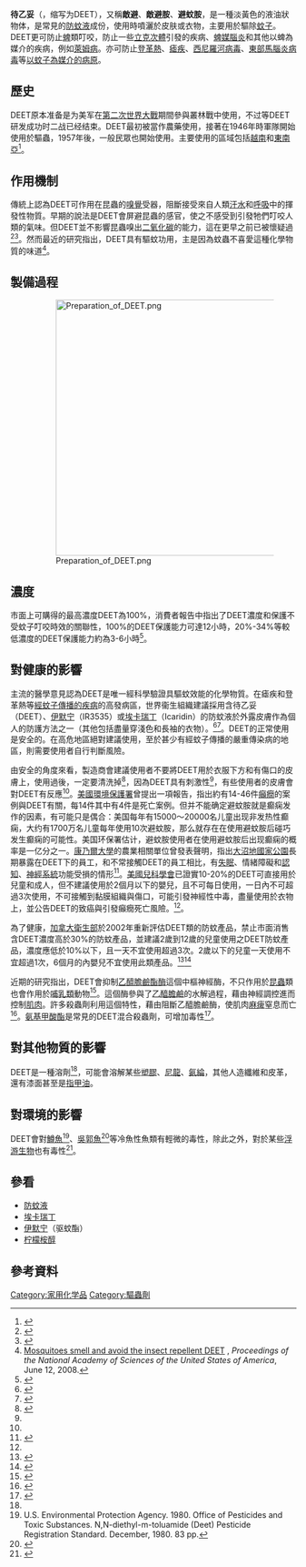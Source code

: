 {{noteTA
|G1=LS
|G2=Chemistry
}}
{{medical}}
{{chembox
| Verifiedfields = changed
| Watchedfields = changed
| verifiedrevid = 460112045
| ImageFile = DEET.svg
| ImageSize = 
| ImageFile1 = DEET Ball and Stick.png
| ImageSize1 = 185px
| IUPACName = ''N,N''-diethyl-3-methylbenzamide<br />''N,N''-二乙基-3-甲基苯甲酰胺
| OtherNames = ''N,N''-diethyl-''m''-toluamide<br />''N,N''-二乙基-间-甲苯甲酰胺
|Section1={{Chembox Identifiers
| ChemSpiderID_Ref = {{chemspidercite|correct|chemspider}}
| ChemSpiderID = 4133
| UNII_Ref = {{fdacite|correct|FDA}}
| UNII = FB0C1XZV4Y
| KEGG_Ref = {{keggcite|correct|kegg}}
| KEGG = D02379
| ChEBI_Ref = {{ebicite|changed|EBI}}
| ChEBI = 7071
| ChEMBL_Ref = {{ebicite|changed|EBI}}
| ChEMBL = 1453317
| InChI = 1S/C12H17NO/c1-4-13(5-2)12(14)11-8-6-7-10(3)9-11/h6-9H,4-5H2,1-3H3
| InChIKey = MMOXZBCLCQITDF-UHFFFAOYAE
| StdInChI_Ref = {{stdinchicite|correct|chemspider}}
| StdInChI = 1S/C12H17NO/c1-4-13(5-2)12(14)11-8-6-7-10(3)9-11/h6-9H,4-5H2,1-3H3
| StdInChIKey_Ref = {{stdinchicite|correct|chemspider}}
| StdInChIKey = MMOXZBCLCQITDF-UHFFFAOYSA-N
| CASNo_Ref = {{cascite|correct|CAS}}
| CASNo = 134-62-3
| PubChem = 4284
| SMILES = O=C(c1cc(ccc1)C)N(CC)CC
| ATCCode_prefix = P03
| ATCCode_suffix = BX02
| ATC_Supplemental = {{ATCvet|P53|GX01}}
  }}
|Section2={{Chembox Properties
| Formula = C<sub>12</sub>H<sub>17</sub>NO
| MolarMass = 191.27 g/mol
| Appearance = 
| Density = 0.998 g/mL
| MeltingPtC = -33
| BoilingPt = 288–292 °C（550–558 K）
| BoilingPt_notes = 
| Solubility = 
  }}
|Section6={{Chembox Hazards
| ExternalMSDS = [http://msds.chem.ox.ac.uk/DI/N,N-diethyl-N-toluamide.html MSDS]
| GHSPictograms = {{GHS07}} 
| GHSSignalWord = '''DANGER'''
| HPhrases = {{H-phrases|302|315|319|402}}
| FlashPt = 
| AutoignitionPt = 
| NFPA-H = 2
| NFPA-F = 1
| NFPA-R = 0
| NFPA-S = 
 }}
}}
'''待乙妥'''（{{lang-en|Diethyltoluamide}}，缩写为DEET），又稱'''敵避'''、'''敵避胺'''、'''避蚊胺'''，是一種淡黃色的液油狀物体，是常見的[[防蚊液|防蚊液]]成份，使用時噴灑於皮肤或衣物，主要用於驅除[[蚊子|蚊子]]。DEET更可防止[[蜱|蜱]]類叮咬，防止一些[[立克次體|立克次體]]引發的疾病、[[蜱媒腦炎|蜱媒腦炎]]和其他以蜱為媒介的疾病，例如[[萊姆病|萊姆病]]。亦可防止[[登革熱|登革熱]]、[[瘧疾|瘧疾]]、[[西尼羅河病毒|西尼羅河病毒]]、[[東部馬腦炎病毒|東部馬腦炎病毒]]等[[蚊子傳播的疾病|以蚊子為媒介的病原]]。

==歷史==
DEET原本准备是为美军在[[第二次世界大戰|第二次世界大戰]]期間參與叢林戰中使用，不过等DEET研发成功时二战已经结束。DEET最初被當作農藥使用，接著在1946年時軍隊開始使用於驅蟲，1957年後，一般民眾也開始使用。主要使用的區域包括[[越南|越南]]和[[東南亞|東南亞]]<ref>{{cite book | author = Committee on Gulf War and Health: Literature Review of Pesticides and Solvents | title = Gulf War and Health: Volume 2. Insecticides and Solvents | publisher = National Academies Press | year = 2003 | location = Washington, D.C. | isbn = 978-0-309-11389-2 | url = http://www.nap.edu/catalog.php?record_id=10628 | format = available online | access-date = 2011-06-16 | archive-date = 2014-07-14 | archive-url = https://web.archive.org/web/20140714213431/http://www.nap.edu/catalog.php?record_id=10628 | dead-url = no }}</ref>。

==作用機制==
傳統上認為DEET可作用在昆蟲的[[嗅覺|嗅覺]]受器，阻斷接受來自人類[[汗水|汗水]]和[[呼吸|呼吸]]中的揮發性物質。早期的說法是DEET會屏避昆蟲的感官，使之不感受到引發牠們叮咬人類的氣味。但DEET並不影響昆蟲嗅出[[二氧化碳|二氧化碳]]的能力，這在更早之前已被懷疑過<ref name=petherick>{{Cite web
| last = Anna Petherick
| title = How DEET jams insects' smell sensors
| accessdate = 2008-03-16
| work = Nature News
| date = 2008-03-13
| url = http://www.nature.com/news/2008/080313/full/news.2008.672.html
| archive-date = 2008-03-15
| archive-url = https://web.archive.org/web/20080315162356/http://www.nature.com/news/2008/080313/full/news.2008.672.html
| dead-url = no
}}</ref><ref>
{{cite journal
| author = Mathias Ditzen, Maurizio Pellegrino, Leslie B. Vosshall
| year = 2008
| title = Insect Odorant Receptors Are Molecular Targets of the Insect Repellent DEET
| journal = Sciencexpress
| volume =319
| issue =5871
| pages = 1838
| pmid =18339904
| doi = 10.1126/science.1153121
| url =}}</ref>。然而最近的研究指出，DEET具有驅蚊功用，主是因為蚊蟲不喜愛這種化學物質的味道<ref>[http://entomology.ucdavis.edu/news/0805312105.full.pdf Mosquitoes smell and avoid the insect repellent DEET] {{webarchive|url=https://web.archive.org/web/20110718144959/http://entomology.ucdavis.edu/news/0805312105.full.pdf |date=2011-07-18 }}, ''Proceedings of the National Academy of Sciences of the United States of America'', June 12, 2008.</ref>。

==製備過程==
:[[File:Preparation_of_DEET.png|450px]]

==濃度==
市面上可購得的最高濃度DEET為100%，消費者報告中指出了DEET濃度和保護不受蚊子叮咬時效的關聯性，100%的DEET保護能力可達12小時，20%-34%等較低濃度的DEET保護能力約為3-6小時<ref name = matsuda>{{cite journal | title = Essential oil analysis and field evaluation of the citrosa plant "Pelargonium citrosum" as a repellent against populations of Aedes mosquitoes | author = Matsuda, Brent M.; Surgeoner, Gordon A.; Heal, James D.; Tucker, Arthur O.; Maciarello, Michael J. | journal = Journal of the American Mosquito Control Association | year = 1996 | volume = 12 | issue = 1 | pages = 69–74 | pmid = 8723261}}</ref>。

==對健康的影響==
主流的醫學意見認為DEET是唯一經科學驗證具驅蚊效能的化學物質。在瘧疾和登革熱等[[蚊子傳播的疾病|經蚊子傳播的疾病]]的高發病區，世界衞生組織建議採用含待乙妥（DEET）、[[伊默宁|伊默宁]]（IR3535）或[[埃卡瑞丁|埃卡瑞丁]]（Icaridin）的防蚊液於外露皮膚作為個人的防護方法之一（其他包括盡量穿淺色和長袖的衣物）。<ref>{{cite web |url=http://www.cdc.gov/malaria/toolkit/DEET.pdf |title=美國疾病控制中心對DEET使用的意見 |access-date=2013-07-08 |archive-date=2021-12-17 |archive-url=https://web.archive.org/web/20211217222419/https://www.cdc.gov/malaria/toolkit/DEET.pdf |dead-url=no }}</ref><ref>{{cite web |title=美國環境保護機構有關DEET的安全資料 |url=http://www.epa.gov/teach/chem_summ/DEET_summary.pdf |access-date=2013-07-08 |archive-date=2015-09-24 |archive-url=https://web.archive.org/web/20150924143234/http://www.epa.gov/teach/chem_summ/DEET_summary.pdf |dead-url=no }}</ref>。DEET的正常使用是安全的。在高危地區絕對建議使用，至於甚少有經蚊子傳播的嚴重傳染病的地區，則需要使用者自行判斷風險。

由安全的角度來看，製造商會建議使用者不要將DEET用於衣服下方和有傷口的皮膚上，使用過後，一定要清洗掉<ref name="CDC">{{cite web | url = http://www.cdc.gov/ncidod/dvbid/westnile/qa/insect_repellent.htm | title = Insect Repellent Use and Safety | work = West Nile Virus | publisher = Centers for Disease Control and Prevention | date = 2007-01-12 | access-date = 2011-06-16 | archive-date = 2013-05-13 | archive-url = https://web.archive.org/web/20130513140802/http://www.cdc.gov/ncidod/dvbid/westnile/qa/insect_repellent.htm | dead-url = no }}</ref>，因為DEET具有刺激性<ref name=petherick/>，有些使用者的皮膚會對DEET有反應<ref name="CDC"/>。[[美國環境保護署|美國環境保護署]]曾提出一項報告，指出約有14-46件[[癲癇|癲癇]]的案例與DEET有關，每14件其中有4件是死亡案例。但并不能确定避蚊胺就是癫痫发作的因素，有可能只是偶合：美国每年有15000～20000名儿童出现非发热性癫痫，大约有1700万名儿童每年使用10次避蚊胺，那么就存在在使用避蚊胺后碰巧发生癫痫的可能性。美国环保署估计，避蚊胺使用者在使用避蚊胺后出现癫痫的概率是一亿分之一。[[康乃爾大學|康乃爾大學]]的農業相關單位曾發表聲明，指出[[大沼地國家公園|大沼地國家公園]]長期暴露在DEET下的員工，和不常接觸DEET的員工相比，有[[失眠|失眠]]、情緒障礙和[[認知|認知]]、[[神經系統|神經系統]]功能受損的情形<ref name="EXTOXNET">{{cite web | publisher = EXTOXNET | work = Pesticide Information Profile | title = DEET | date = October 1997 | url = http://pmep.cce.cornell.edu/profiles/extoxnet/carbaryl-dicrotophos/deet-ext.html | accessdate = 2007-09-26 | archive-date = 2020-11-12 | archive-url = https://web.archive.org/web/20201112003501/http://pmep.cce.cornell.edu/profiles/extoxnet/carbaryl-dicrotophos/deet-ext.html | dead-url = no }}</ref>。[[美國兒科學會|美國兒科學會]]已證實10-20%的DEET可直接用於兒童和成人，但不建議使用於2個月以下的嬰兒，且不可每日使用，一日內不可超過3次使用，不可接觸到黏膜組織與傷口，可能引發神經性中毒，盡量使用於衣物上，並公告DEET的致癌與引發癲癇死亡風險。<ref name="CDC"/>。

為了健康，[[加拿大衛生部|加拿大衛生部]]於2002年重新評估DEET類的防蚊產品，禁止市面消售含DEET濃度高於30%的防蚊產品，並建議2歲到12歲的兒童使用之DEET防蚊產品，濃度應低於10%以下，且一天不宜使用超過3次。2歲以下的兒童一天使用不宜超過1次，6個月的內嬰兒不宜使用此類產品。<ref>{{cite web|publisher=Health Canada |work=Healthy Living |title=Insect Repellents |date=August 2009 |url=http://www.hc-sc.gc.ca/hl-vs/iyh-vsv/life-vie/insect-eng.php |accessdate=2010-07-09 |deadurl=yes |archiveurl=https://web.archive.org/web/20100411092758/http://www.hc-sc.gc.ca/hl-vs/iyh-vsv/life-vie/insect-eng.php |archivedate=2010-04-11 }}</ref><ref>{{cite web | publisher = Health Canada | work = Consumer Product Safety | title = Re-evaluation Decision Document: Personal insect repellents containing DEET（N,N-diethyl-m-toluamide and related compounds） | date = 2002-04-15 | url = http://www.hc-sc.gc.ca/cps-spc/pubs/pest/_decisions/rrd2002-01/index-eng.php | accessdate = 2010-07-09 | deadurl = yes | archiveurl = https://web.archive.org/web/20101210060228/http://www.hc-sc.gc.ca/cps-spc/pubs/pest/_decisions/rrd2002-01/index-eng.php | archivedate = 2010-12-10 }}</ref>

近期的研究指出，DEET會抑制[[乙醯膽鹼酯酶|乙醯膽鹼酯酶]]這個中樞神經酶，不只作用於[[昆蟲|昆蟲]]類也會作用於[[哺乳類|哺乳類]]動物<ref>{{cite journal | doi = 10.1186/1741-7007-7-47 | author = Corbel et al. | last2 = Stankiewicz | year = 2009 | first2 = M | pages = 47 | last3 = Pennetier | first3 = C | last4 = Fournier | first4 = D | last5 = Stojan | first5 = J | last6 = Girard | first6 = E | last7 = Dimitrov | first7 = M | last8 = Molgó | first8 = J | last9 = Hougard | first9 = JM | volume = 7 | title = Evidence for inhibition of cholinesterases in insect and mammalian nervous systems by the insect repellent deet | journal = BMC Biology 7:47 | url = http://www.biomedcentral.com/1741-7007/7/47 | pmid = 19656357 | pmc = 2739159 | access-date = 2011-06-16 | archive-date = 2015-09-24 | archive-url = https://web.archive.org/web/20150924041831/http://www.biomedcentral.com/1741-7007/7/47 | dead-url = no }}</ref>。這個酶參與了[[乙醯膽鹼|乙醯膽鹼]]的水解過程，藉由神經調控進而控制[[肌肉|肌肉]]。許多殺蟲劑利用這個特性，藉由阻斷乙醯膽鹼酶，使肌肉[[麻痺|麻痺]]窒息而亡<ref name="Purves" >{{cite book | author = Purves, Dale, George J. Augustine, David Fitzpatrick, William C. Hall, Anthony-Samuel LaMantia, James O. McNamara, and Leonard E. White | title = Neuroscience. 4th ed. | url = https://archive.org/details/neuroscienceissu00purv | publisher = Sinauer Associates | pages = [https://archive.org/details/neuroscienceissu00purv/page/n146 121]–2 | year = 2008 | isbn = 978-0-87893-697-7}}</ref>。[[氨基甲酸酯|氨基甲酸酯]]是常見的DEET混合殺蟲劑，可增加毒性<ref>{{cite journal | author = Moss | year = 1996 | title = Synergism of Toxicity of N,N-Diethyl-m-toluamide to German Cockroaches（Othoptera: Blattellidae）by Hydrolytic Enzyme Inhibitors. | url = https://archive.org/details/sim_journal-of-economic-entomology_1996-10_89_5/page/1151 | journal = J. Econ. Entomol. | volume = 89 | issue = 5 | pages = 1151–1155 | pmid = 17450648}}</ref>。

==對其他物質的影響==
DEET是一種溶劑<ref name=petherick/>，可能會溶解某些[[塑膠|塑膠]]、[[尼龍|尼龍]]、[[氨綸|氨綸]]，其他人造纖維和皮革，還有漆面甚至是[[指甲油|指甲油]]。

==對環境的影響==
DEET會對[[鱒魚|鱒魚]]<ref>U.S. Environmental Protection Agency. 1980. Office of Pesticides and Toxic Substances. N,N-diethyl-m-toluamide (Deet) Pesticide Registration Standard. December, 1980. 83 pp.</ref>、[[吳郭魚|吳郭魚]]<ref>{{cite journal | author = Mathai, AT; Pillai, KS; Deshmukh, PB | year = 1989 | title = Acute toxicity of deet to a freshwater fish, Tilapia mossambica : Effect on tissue glutathione levels | journal = Journal of Environmental Biology | volume = 10 | issue = 2 | pages = 87–91. | url = http://md1.csa.com/partners/viewrecord.php?requester=gs&collection=ENV&recid=2427671&q=DEET+fish+-permethrin&uid=791055180&setcookie=yes | deadurl = yes | archiveurl = https://web.archive.org/web/20071107050439/http://md1.csa.com/partners/viewrecord.php?requester=gs&collection=ENV&recid=2427671&q=DEET+fish+-permethrin&uid=791055180&setcookie=yes | archivedate = 2007-11-07 }}</ref>等冷魚性魚類有輕微的毒性，除此之外，對於某些[[浮游生物|浮游生物]]也有毒性<ref>{{cite journal | author = J. Seo, Y. G. Lee, S. D. Kim, C. J. Cha, J. H. Ahn and H. G. Hur | title = Biodegradation of the Insecticide N,N-Diethyl-m-Toluamide by Fungi: Identification and Toxicity of Metabolites | year = 2005 | journal = Archives of Environmental Contamination and Toxicology | volume = 48 | pmid = 15750774 | issue = 3 | pages = 323–328 | doi = 10.1007/s00244-004-0029-9}}</ref>。

== 參看 ==

* [[防蚊液|防蚊液]]
* [[埃卡瑞丁|埃卡瑞丁]]
* [[伊默宁|伊默宁]]（驱蚊酯）
*[[柠檬桉醇|柠檬桉醇]]

== 參考資料 ==
{{Reflist|2}}

[[Category:家用化学品|Category:家用化学品]]
[[Category:驅蟲劑|Category:驅蟲劑]]
